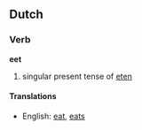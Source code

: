 ==Dutch==
===Verb===
'''eet'''

# singular present tense of [[eten]]

====Translations====
*English: [[eat]], [[eats]]
